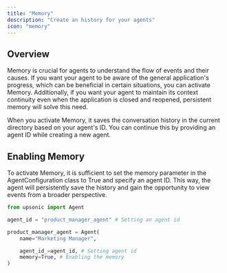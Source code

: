 ```yaml
---
title: "Memory"
description: "Create an history for your agents"
icon: "memory"
---
```


## Overview

Memory is crucial for agents to understand the flow of events and their causes. If you want your agent to be aware of the general application's progress, which can be beneficial in certain situations, you can activate Memory. Additionally, if you want your agent to maintain its context continuity even when the application is closed and reopened, persistent memory will solve this need.

When you activate Memory, it saves the conversation history in the current directory based on your agent's ID. You can continue this by providing an agent ID while creating a new agent.

## Enabling Memory

To activate Memory, it is sufficient to set the memory parameter in the AgentConfiguration class to True and specify an agent ID. This way, the agent will persistently save the history and gain the opportunity to view events from a broader perspective.

```python
from upsonic import Agent

agent_id = "product_manager_agent" # Setting an agent id

product_manager_agent = Agent(
    name="Marketing Manager",

    agent_id_=agent_id, # Setting agent id
    memory=True, # Enabling the memory
)
```